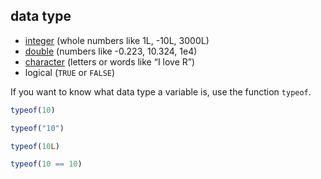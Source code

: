 ## data type

* [integer](#integer) (whole numbers like 1L, -10L, 3000L)
* [double](#double) (numbers like -0.223, 10.324, 1e4)
* [character](#character) (letters or words like "I love R")
* logical (`TRUE` or `FALSE`)

If you want to know what data type a variable is, use the function `typeof`.

```r
typeof(10)
```

```r
typeof("10")
```

```r
typeof(10L)
```

```r
typeof(10 == 10)
```